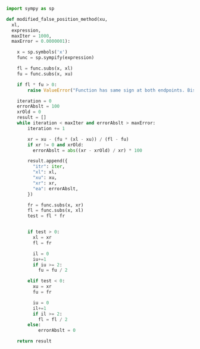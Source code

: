 ```py
import sympy as sp

def modified_false_position_method(xu,
  xl,
  expression,
  maxIter = 1000,
  maxError = 0.0000001):

    x = sp.symbols('x')
    func = sp.sympify(expression)

    fl = func.subs(x, xl)
    fu = func.subs(x, xu)

    if fl * fu > 0:
        raise ValueError("Function has same sign at both endpoints. Bisection method cannot guarantee convergence.")

    iteration = 0
    errorAbslt = 100
    xrOld = 0
    result = []
    while iteration < maxIter and errorAbslt > maxError:
        iteration += 1

        xr = xu - (fu * (xl - xu)) / (fl - fu)
        if xr != 0 and xrOld:
          errorAbslt = abs((xr - xrOld) / xr) * 100

        result.append({
          "itr": iter,
          "xl": xl,
          "xu": xu,
          "xr": xr,
          "ea": errorAbslt,
        })

        fr = func.subs(x, xr)
        fl = func.subs(x, xl)
        test = fl * fr


        if test > 0:
          xl = xr
          fl = fr

          il = 0
          iu+=1
          if iu >= 2:
            fu = fu / 2

        elif test < 0:
          xu = xr
          fu = fr

          iu = 0
          il+=1
          if il >= 2:
            fl = fl / 2
        else:
            errorAbslt = 0

    return result

```
